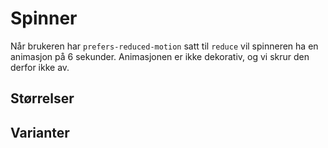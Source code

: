 
<Meta of={SpinnerStories} />

# Spinner

<Primary />
<Controls />

Når brukeren har `prefers-reduced-motion` satt til `reduce` vil spinneren ha en animasjon på 6 sekunder.
Animasjonen er ikke dekorativ, og vi skrur den derfor ikke av.

## Størrelser

<Canvas of={SpinnerStories.Sizes} />

## Varianter

<Canvas of={SpinnerStories.Variants} />
